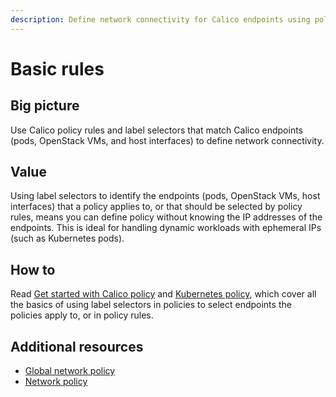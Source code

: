 ```yaml
---
description: Define network connectivity for Calico endpoints using policy rules and label selectors.
---
```


# Basic rules

## Big picture

Use Calico policy rules and label selectors that match Calico endpoints (pods, OpenStack VMs, and host interfaces) to define network connectivity.

## Value

Using label selectors to identify the endpoints (pods, OpenStack VMs, host interfaces) that a policy applies to, or that should be selected by policy rules, means you can define policy without knowing the IP addresses of the endpoints. This is ideal for handling dynamic workloads with ephemeral IPs (such as Kubernetes pods).

## How to

Read [Get started with Calico policy](../get-started/calico-policy/calico-network-policy.mdx) and [Kubernetes policy](../get-started/kubernetes-policy/kubernetes-network-policy.mdx), which cover all the basics of using label selectors in policies to select endpoints the policies apply to, or in policy rules.

## Additional resources

- [Global network policy](../../reference/resources/globalnetworkpolicy.mdx)
- [Network policy](../../reference/resources/networkpolicy.mdx)
